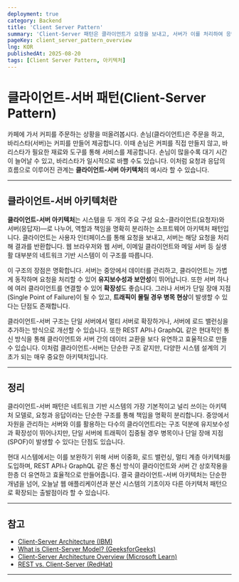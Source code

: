 ```yaml
---
deployment: true
category: Backend
title: 'Client Server Pattern'
summary: 'Client-Server 패턴은 클라이언트가 요청을 보내고, 서버가 이를 처리하여 응답하는 구조로, 웹 애플리케이션 등에서 널리 사용되는 분산 시스템 모델입니다.'
pageKey: client_server_pattern_overview
lng: KOR
publishedAt: 2025-08-20
tags: [Client Server Pattern, 아키텍처]
---
```


# 클라이언트-서버 패턴(Client-Server Pattern)

카페에 가서 커피를 주문하는 상황을 떠올려봅시다. 손님(클라이언트)은 주문을 하고, 바리스타(서버)는 커피를 만들어 제공합니다. 이때 손님은 커피를 직접 만들지 않고, 바리스타가 필요한 재료와 도구를 통해 서비스를 제공합니다. 손님이 많을수록 대기 시간이 늘어날 수 있고, 바리스타가 일시적으로 바쁠 수도 있습니다. 이처럼 요청과 응답의 흐름으로 이루어진 관계는 **클라이언트-서버 아키텍처**의 예시라 할 수 있습니다.

---

## 클라이언트-서버 아키텍처란

**클라이언트-서버 아키텍처**는 시스템을 두 개의 주요 구성 요소-클라이언트(요청자)와 서버(응답자)—로 나누어, 역할과 책임을 명확히 분리하는 소프트웨어 아키텍처 패턴입니다. 클라이언트는 사용자 인터페이스를 통해 요청을 보내고, 서버는 해당 요청을 처리해 결과를 반환합니다. 웹 브라우저와 웹 서버, 이메일 클라이언트와 메일 서버 등 실생활 대부분의 네트워크 기반 시스템이 이 구조를 따릅니다.

이 구조의 장점은 명확합니다. 서버는 중앙에서 데이터를 관리하고, 클라이언트는 가볍게 동작하며 요청을 처리할 수 있어 **유지보수성과 보안성**이 뛰어납니다. 또한 서버 하나에 여러 클라이언트를 연결할 수 있어 **확장성**도 좋습니다. 그러나 서버가 단일 장애 지점(Single Point of Failure)이 될 수 있고, **트래픽이 몰릴 경우 병목 현상**이 발생할 수 있다는 단점도 존재합니다.

클라이언트-서버 구조는 단일 서버에서 멀티 서버로 확장하거나, 서버에 로드 밸런싱을 추가하는 방식으로 개선할 수 있습니다. 또한 REST API나 GraphQL 같은 현대적인 통신 방식을 통해 클라이언트와 서버 간의 데이터 교환을 보다 유연하고 효율적으로 만들 수 있습니다. 이처럼 클라이언트-서버는 단순한 구조 같지만, 다양한 시스템 설계의 기초가 되는 매우 중요한 아키텍처입니다.

---

## 정리

클라이언트-서버 패턴은 네트워크 기반 시스템의 가장 기본적이고 널리 쓰이는 아키텍처 모델로, 요청과 응답이라는 단순한 구조를 통해 책임을 명확히 분리합니다. 중앙에서 자원을 관리하는 서버와 이를 활용하는 다수의 클라이언트라는 구조 덕분에 유지보수성과 확장성이 뛰어나지만, 단일 서버에 트래픽이 집중될 경우 병목이나 단일 장애 지점(SPOF)이 발생할 수 있다는 단점도 있습니다.

현대 시스템에서는 이를 보완하기 위해 서버 이중화, 로드 밸런싱, 멀티 계층 아키텍처를 도입하며, REST API나 GraphQL 같은 통신 방식이 클라이언트와 서버 간 상호작용을 한층 더 유연하고 효율적으로 만들어줍니다. 결국 클라이언트-서버 아키텍처는 단순한 개념을 넘어, 오늘날 웹 애플리케이션과 분산 시스템의 기초이자 다른 아키텍처 패턴으로 확장되는 출발점이라 할 수 있습니다.

---

## 참고

* [Client-Server Architecture (IBM)](https://www.ibm.com/docs/en/i/7.3?topic=SSAW57_7.3.0/com.ibm.websphere.nd.multiplatform.doc/ae/cjtbl_clientserver.html)
* [What is Client-Server Model? (GeeksforGeeks)](https://www.geeksforgeeks.org/client-server-model/)
* [Client-Server Architecture Overview (Microsoft Learn)](https://learn.microsoft.com/en-us/previous-versions/windows/it-pro/windows-server-2003/cc757010%28v=ws.10%29)
* [REST vs. Client-Server (RedHat)](https://developers.redhat.com/articles/rest-architecture)

---